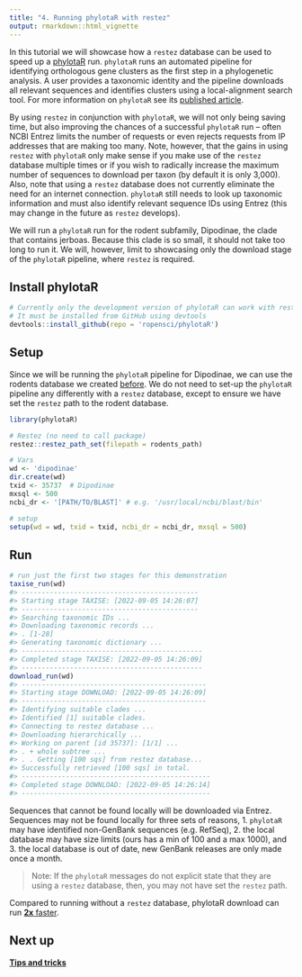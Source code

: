 ```yaml
---
title: "4. Running phylotaR with restez"
output: rmarkdown::html_vignette
---
```




In this tutorial we will showcase how a `restez` database can be used to speed up a [phylotaR](https://github.com/ropensci/phylotaR) run. `phylotaR` runs an automated pipeline for identifying orthologous gene clusters as the first step in a phylogenetic analysis. A user provides a taxonomic identity and the pipeline downloads all relevant sequences and identifies clusters using a local-alignment search tool. For more information on `phylotaR` see its [published article](https://doi.org/10.3390/life8020020).

By using `restez` in conjunction with `phylotaR`, we will not only being saving time, but also improving the chances of a successful `phylotaR` run -- often NCBI Entrez limits the number of requests or even rejects requests from IP addresses that are making too many. Note, however, that the gains in using `restez` with `phylotaR` only make sense if you make use of the `restez` database multiple times or if you wish to radically increase the maximum number of sequences to download per taxon (by default it is only 3,000). Also, note that using a `restez` database does not currently eliminate the need for an internet connection. `phylotaR` still needs to look up taxonomic information and must also identify relevant sequence IDs using Entrez (this may change in the future as `restez` develops).

We will run a `phylotaR` run for the rodent subfamily, Dipodinae, the clade that contains jerboas. Because this clade is so small, it should not take too long to run it. We will, however, limit to showcasing only the download stage of the `phylotaR` pipeline, where `restez` is required.

## Install phylotaR

```r
# Currently only the development version of phylotaR can work with restez
# It must be installed from GitHub using devtools
devtools::install_github(repo = 'ropensci/phylotaR')
```

## Setup
Since we will be running the `phylotaR` pipeline for Dipodinae, we can use the rodents database we created [before](https://ropensci.github.io/restez/articles/1_rodents.html). We do not need to set-up the `phylotaR` pipeline any differently with a `restez` database, except to ensure we have set the `restez` path to the rodent database.

```r
library(phylotaR)

# Restez (no need to call package)
restez::restez_path_set(filepath = rodents_path)

# Vars
wd <- 'dipodinae'
dir.create(wd)
txid <- 35737  # Dipodinae
mxsql <- 500
ncbi_dr <- '[PATH/TO/BLAST]' # e.g. '/usr/local/ncbi/blast/bin'

# setup
setup(wd = wd, txid = txid, ncbi_dr = ncbi_dr, mxsql = 500)
```

## Run


```r
# run just the first two stages for this demonstration
taxise_run(wd)
#> --------------------------------------------
#> Starting stage TAXISE: [2022-09-05 14:26:07]
#> --------------------------------------------
#> Searching taxonomic IDs ...
#> Downloading taxonomic records ...
#> . [1-28]
#> Generating taxonomic dictionary ...
#> ---------------------------------------------
#> Completed stage TAXISE: [2022-09-05 14:26:09]
#> ---------------------------------------------
download_run(wd)
#> ----------------------------------------------
#> Starting stage DOWNLOAD: [2022-09-05 14:26:09]
#> ----------------------------------------------
#> Identifying suitable clades ...
#> Identified [1] suitable clades.
#> Connecting to restez database ...
#> Downloading hierarchically ...
#> Working on parent [id 35737]: [1/1] ...
#> . + whole subtree ...
#> . . Getting [100 sqs] from restez database...
#> Successfully retrieved [100 sqs] in total.
#> -----------------------------------------------
#> Completed stage DOWNLOAD: [2022-09-05 14:26:14]
#> -----------------------------------------------
```

Sequences that cannot be found locally will be downloaded via Entrez. Sequences may not be found locally for three sets of reasons, 1. `phylotaR` may have identified non-GenBank sequences (e.g. RefSeq), 2. the local database may have size limits (ours has a min of 100 and a max 1000), and 3. the local database is out of date, new GenBank releases are only made once a month.

> Note: If the `phylotaR` messages do not explicit state that they are using a `restez` database, then, you may not have set the `restez` path.

Compared to running without a `restez` database, phylotaR download can run [**2x** faster](https://github.com/ropensci/restez/blob/main/other/phylotar_demo.R).

## Next up

**[Tips and tricks](https://docs.ropensci.org/restez/articles/5_tips_and_tricks.html)**
